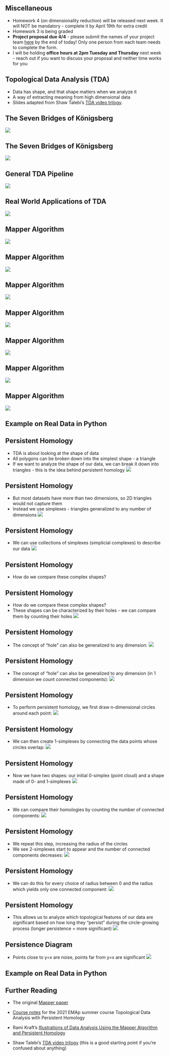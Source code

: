 ## Miscellaneous 

* Homework 4 (on dimensionality reduction) will be released next week. It will NOT be mandatory - complete it by April 19th for extra credit
* Homework 3 is being graded 
* **Project proposal due 4/4** - please submit the names of your project team [here](https://forms.gle/WvUgBjRpNUDGkNdQA) by the end of today! Only one person from each team needs to complete the form.
* I will be holding **office hours at 2pm Tuesday and Thursday** next week - reach out if you want to discuss your proposal and neither time works for you 

## Topological Data Analysis (TDA)
- Data has shape, and that shape matters when we analyze it
- A way of extracting meaning from high dimensional data 
- Slides adapted from Shaw Talebi's [TDA video trilogy](https://www.youtube.com/watch?v=fpL5fMmJHqk&list=PLzERW_Obpmv_UW7RgbZW4Ebhw87BcoXc7&ab_channel=ShawTalebi).

## The Seven Bridges of Königsberg
![](seven_bridges.png)

## The Seven Bridges of Königsberg
![](seven_bridges_2.png)

## General TDA Pipeline
![](TDA_pipeline.png)

## Real World Applications of TDA
![](TDA_real_world_examples.png)

## Mapper Algorithm
![](mapper_1.png)

## Mapper Algorithm
![](mapper_2.png)

## Mapper Algorithm
![](mapper_3.png)

## Mapper Algorithm
![](mapper_4.png)

## Mapper Algorithm
![](mapper_5.png)

## Mapper Algorithm
![](mapper_6.png)

## Mapper Algorithm
![](mapper_7.png)

## Example on Real Data in Python



## Persistent Homology
- TDA is about looking at the shape of data 
- All polygons can be broken down into the simplest shape - a triangle
- If we want to analyze the shape of our data, we can break it down into triangles - this is the idea behind persistent homology 
![](ph_1.png)

## Persistent Homology
- But most datasets have more than two dimensions, so 2D triangles would not capture them
- Instead we use simplexes - triangles generalized to any number of dimensions
![](ph_2.png)

## Persistent Homology
- We can use collections of simplexes (simplicial complexes) to describe our data
![](ph_3.png)

## Persistent Homology
- How do we compare these complex shapes?

## Persistent Homology
- How do we compare these complex shapes?
- These shapes can be characterized by their holes - we can compare them by counting their holes
![](ph_4.png)

## Persistent Homology
- The concept of "hole" can also be generalized to any dimension:
![](ph_5.png)

## Persistent Homology
- The concept of "hole" can also be generalized to any dimension (in 1 dimension we count connected components):
![](ph_6.png)

## Persistent Homology
- To perform persistent homology, we first draw n-dimensional circles around each point:
![](ph_7.png)

## Persistent Homology
- We can then create 1-simplexes by connecting the data points whose circles overlap:
![](ph_8.png)

## Persistent Homology
- Now we have two shapes: our initial 0-simplex (point cloud) and a shape made of 0- and 1-simplexes
![](ph_8.png)

## Persistent Homology
- We can compare their homologies by counting the number of connected components:
![](ph_9.png)

## Persistent Homology
- We repeat this step, increasing the radius of the circles
- We see 2-simplexes start to appear and the number of connected components decreases:
![](ph_10.png)

## Persistent Homology
- We can do this for every choice of radius between 0 and the radius which yields only one connected component:
![](ph_11.png)

## Persistent Homology
- This allows us to analyze which topological features of our data are significant based on how long they "persist" during the circle-growing process (longer persistence = more significant)
![](ph_11.png)

## Persistence Diagram
- Points close to y=x are noise, points far from y=x are significant
![](ph_12.png)


## Example on Real Data in Python


## Further Reading

- The original [Mapper paper](https://research.math.osu.edu/tgda/mapperPBG.pdf)

- [Course notes](https://raphaeltinarrage.github.io/files/EMAp/SummerCourseTDA.pdf) for the 2021 EMAp summer course Topological Data Analysis with Persistent Homology

- Rami Kraft's [Illustrations of Data Analysis Using the Mapper Algorithm and Persistent Homology](https://www.diva-portal.org/smash/get/diva2:900997/FULLTEXT01.pdf)

- Shaw Talebi's [TDA video trilogy](https://www.youtube.com/watch?v=fpL5fMmJHqk&list=PLzERW_Obpmv_UW7RgbZW4Ebhw87BcoXc7&ab_channel=ShawTalebi) (this is a good starting point if you're confused about anything)